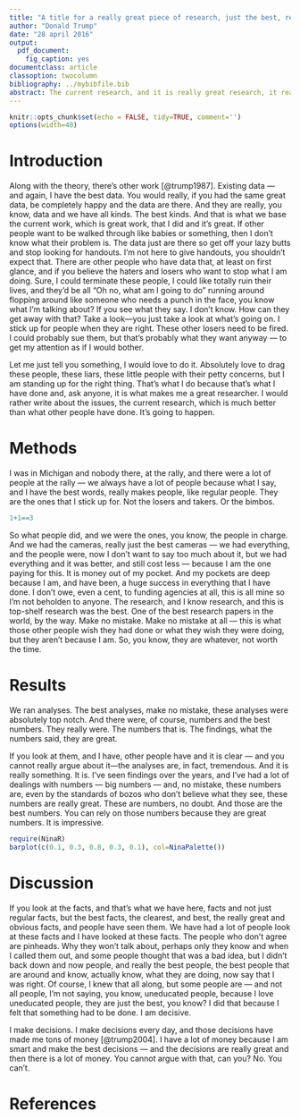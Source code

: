```yaml
---
title: "A title for a really great piece of research, just the best, really"
author: "Donald Trump"
date: "28 april 2016"
output: 
  pdf_document:
    fig_caption: yes
documentclass: article
classoption: twocolumn
bibliography: ../mybibfile.bib
abstract: The current research, and it is really great research, it really is. It relies on the theory — and I have the best theories, you know, I use the best theories in my research. It really is quite amazing just how great the theory is, but I’m not really, in fact — it is a theory. A really good one and I’ve talked to people and, lots of people actually, and they all think what I said. It has a lot of appeal. It’s really just all there and what it is. If people, you know, losers and whatever, if they don’t get it, then what are you going to do? It’s not like the idea isn’t there and that, you know, it’s what it is. I have to shake my head. Everyone is just shaking their heads. It really is. 
---
```

  
```r
knitr::opts_chunk$set(echo = FALSE, tidy=TRUE, comment='')
options(width=40)

```

Introduction
======
Along with the theory, there’s other work [@trump1987]. Existing data — and again, I have the best data. You would really, if you had the same great data, be completely happy and the data are there. And they are really, you know, data and we have all kinds. The best kinds. And that is what we base the current work, which is great work, that I did and it’s great. If other people want to be walked through like babies or something, then I don’t know what their problem is. The data just are there so get off your lazy butts and stop looking for handouts. I’m not here to give handouts, you shouldn’t expect that. There are other people who have data that, at least on first glance, and if you believe the haters and losers who want to stop what I am doing. Sure, I could terminate these people, I could like totally ruin their lives, and they’d be all “Oh no, what am I going to do” running around flopping around like someone who needs a punch in the face, you know what I’m talking about? If you see what they say. I don’t know. How can they get away with that? Take a look—you just take a look at what’s going on. I stick up for people when they are right. These other losers need to be fired. I could probably sue them, but that’s probably what they want anyway — to get my attention as if I would bother.

Let me just tell you something, I would love to do it. Absolutely love to drag these people, these liars, these little people with their petty concerns, but I am standing up for the right thing. That’s what I do because that’s what I have done and, ask anyone, it is what makes me a great researcher. I would rather write about the issues, the current research, which is much better than what other people have done. It’s going to happen. 

Methods
===========
\emph{Participants.} I was in Michigan and nobody there, at the rally, and there were a lot of 
people at the rally — we always have a lot of people because what I say, and I have the best words, really makes people, like regular people. They are the ones that I stick up for. Not the losers and takers. Or the bimbos.


```r
1+1==3
```


\emph{Procedure.} So what people did, and we were the ones, you know, the people in charge. And we had the cameras, really just the best cameras — we had everything, and the people were, now I don’t want to say too much about it, but we had  everything and it was better, and still cost less — because I am the one paying for this. It is money out of my pocket. And my pockets are deep because I am, and have been, a huge success in everything that I have done. I don’t owe, even a cent, to funding agencies at all, this is all mine so I’m not beholden to anyone. The research, and I know research, and this is top-shelf research was the best. One of the best research papers in the world, by the way. Make no mistake. Make no mistake at all — this is what those other people wish they had done or what they wish they were doing, but they aren’t because I am. So, you know, they are whatever, not worth the time.

Results
=======

We ran analyses. The best analyses, make no mistake, these analyses were absolutely top notch. And there were, of course, numbers and the best numbers. They really were. The numbers that is. The findings, what the numbers said, they are great.

If you look at them, and I have, other people have and it is clear — and you cannot really argue about it—the analyses are, in fact, tremendous. And it is really something. It is. I’ve seen findings over the years, and I’ve had a lot of dealings with numbers — big numbers — and, no mistake, these numbers are, even by the standards of bozos who don’t believe what they see, these numbers are really great. These are numbers, no doubt. And those are the best numbers. You can rely on those numbers because they are great numbers. It is impressive. 

```r
require(NinaR)
barplot(c(0.1, 0.3, 0.8, 0.3, 0.1), col=NinaPalette())

```



Discussion
==========

If you look at the facts, and that’s what we have here, facts and not just regular facts, but the best facts, the clearest, and best, the really great and obvious facts, and people have seen them. We have had a lot of people look at these facts and I have looked at these facts. The people who don’t agree are pinheads. Why they won’t talk about, perhaps only they know and when I called them out, and some people thought that was a bad idea, but I didn’t back down and now people, and really the best people, the best people that are around and know, actually know, what they are doing, now say that I was right. Of course, I knew that all along, but some people are — and not all people, I’m not saying, you know, uneducated people, because I love uneducated people, they are just the best, you know? I did that because I felt that something had to be done. I am decisive.

I make decisions. I make decisions every day, and those decisions have made me tons of money [@trump2004]. I have a lot of money because I am smart and make the best decisions — and the decisions are really great and then there is a lot of money. You cannot argue with that, can you? No. You can’t.

References
============
